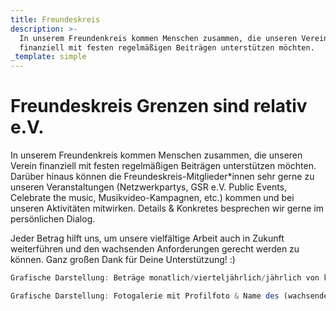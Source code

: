 ```yaml
---
title: Freundeskreis
description: >-
  In unserem Freundenkreis kommen Menschen zusammen, die unseren Verein
  finanziell mit festen regelmäßigen Beiträgen unterstützen möchten.
_template: simple
---
```


# Freundeskreis Grenzen sind relativ e.V.

In unserem Freundenkreis kommen Menschen zusammen, die unseren Verein finanziell mit festen regelmäßigen Beiträgen unterstützen möchten. Darüber hinaus können die Freundeskreis-Mitglieder\*innen sehr gerne zu unseren Veranstaltungen (Netzwerkpartys, GSR e.V. Public Events, Celebrate the music, Musikvideo-Kampagnen, etc.) kommen und bei unseren Aktivitäten mitwirken. Details & Konkretes besprechen wir gerne im persönlichen Dialog.

Jeder Betrag hilft uns, um unsere vielfältige Arbeit auch in Zukunft weiterführen und den wachsenden Anforderungen gerecht werden zu können. Ganz großen Dank für Deine Unterstützung! :)

```javascript
Grafische Darstellung: Beträge monatlich/vierteljährlich/jährlich von klein bis groß
```

```javascript
Grafische Darstellung: Fotogalerie mit Profilfoto & Name des (wachsenden Freundeskreises)
```
